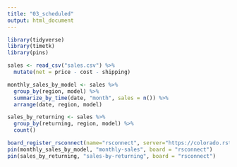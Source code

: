 ```yaml
---
title: "03_scheduled"
output: html_document
---
```


```r
library(tidyverse)
library(timetk)
library(pins)

sales <- read_csv("sales.csv") %>% 
  mutate(net = price - cost - shipping)

monthly_sales_by_model <- sales %>% 
  group_by(region, model) %>% 
  summarize_by_time(date, "month", sales = n()) %>% 
  arrange(date, region, model)

sales_by_returning <- sales %>% 
  group_by(returning, region, model) %>% 
  count()

board_register_rsconnect(name="rsconnect", server="https://colorado.rstudio.com/rsc/", key = Sys.getenv("rsc-api"))
pin(monthly_sales_by_model, "monthly-sales", board = "rsconnect")
pin(sales_by_returning, "sales-by-returning", board = "rsconnect")
```


